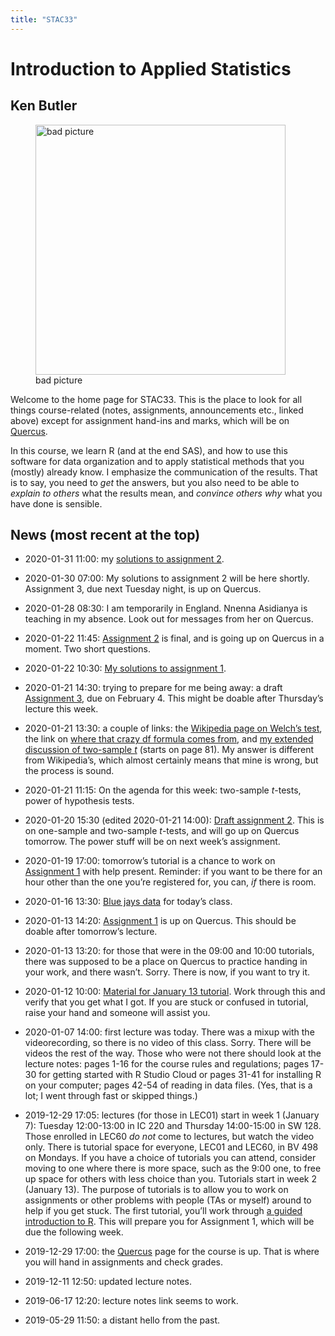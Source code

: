```yaml
---
title: "STAC33"
---
```


#  Introduction to Applied Statistics

## Ken Butler

![bad picture](ken.jpg){width=400px}

Welcome to the home page for STAC33. This is the place to look for all things course-related (notes, assignments, announcements etc., linked above) except for assignment hand-ins and marks, which will be on [Quercus](http://q.utoronto.ca).

In this course, we learn R (and at the end SAS), and how to use this software for data organization and to apply statistical methods that you (mostly) already know. I emphasize the communication of the results. That is to say, you need to *get* the answers, but you also need to be able to *explain to others* what the results mean, and *convince others why* what you have done is sensible.


## News (most recent at the top)

- 2020-01-31 11:00: my [solutions to assignment 2](a2-c33.pdf).

- 2020-01-30 07:00: My solutions to assignment 2 will be here shortly. Assignment 3, due next Tuesday night, is up on Quercus.

- 2020-01-28 08:30: I am temporarily in England. Nnenna Asidianya is teaching in my absence. Look out for messages from her on Quercus.

- 2020-01-22 11:45: [Assignment 2](a2-c33.pdf) is final, and is going up on Quercus in a moment. Two short questions.

- 2020-01-22 10:30: [My solutions to assignment 1](a1-c33.pdf).

- 2020-01-21 14:30: trying to prepare for me being away: a draft [Assignment 3](a3-c33.pdf), due on February 4. This might be doable after Thursday's lecture this week.

- 2020-01-21 13:30: a couple of links: the [Wikipedia page on Welch's test](https://en.wikipedia.org/wiki/Welch%27s_t-test), the link on [where that crazy df formula comes from](https://en.wikipedia.org/wiki/Welch%E2%80%93Satterthwaite_equation), and [my extended discussion of two-sample $t$](http://ritsokiguess.site/STAC32/pasi-sas.pdf) (starts on page 81). My answer is different from Wikipedia's, which almost certainly means that mine is wrong, but the process is sound.

- 2020-01-21 11:15: On the agenda for this week: two-sample $t$-tests, power of hypothesis tests.

- 2020-01-20 15:30 (edited 2020-01-21 14:00): [Draft assignment 2](a2-c33.pdf). This is on one-sample and two-sample $t$-tests, and will go up on Quercus tomorrow. The power stuff will be on next week's assignment.

- 2020-01-19 17:00: tomorrow's tutorial is a chance to work on [Assignment 1](a1-c33.pdf) with help present. Reminder: if you want to be there for an hour other than the one you're registered for, you can, *if* there is room. 

- 2020-01-16 13:30: [Blue jays data](jays15-home.csv) for today's class.

- 2020-01-13 14:20: [Assignment 1](a1-c33.pdf) is up on Quercus. This should be doable after tomorrow's lecture. 

- 2020-01-13 13:20: for those that were in the 09:00 and 10:00 tutorials, there was supposed to be a place on Quercus to practice handing in your work, and there wasn't. Sorry. There is now, if you want to try it.

- 2020-01-12 10:00: [Material for January 13 tutorial](a0.pdf). Work through this and verify that you get what I got. If you are stuck or confused in tutorial, raise your hand and someone will assist you.

- 2020-01-07 14:00: first lecture was today. There was a mixup with the videorecording, so there is no video of this class. Sorry. There will be videos the rest of the way. Those who were not there should look at the lecture notes: pages 1-16 for the course rules and regulations; pages 17-30 for getting started with R Studio Cloud or pages 31-41 for installing R on your computer; pages 42-54 of reading in data files. (Yes, that is a lot; I went through fast or skipped things.)

- 2019-12-29 17:05: lectures (for those in LEC01) start in week 1 (January 7): Tuesday 12:00-13:00 in IC 220 and Thursday 14:00-15:00 in SW 128. Those enrolled in LEC60 *do not* come to lectures, but watch the video only. There is tutorial space for everyone, LEC01 and LEC60, in BV 498 on Mondays. If you have a choice of tutorials you can attend, consider moving to one where there is more space, such as the 9:00 one, to free up space for others with less choice than you. Tutorials start in week 2 (January 13). The purpose of tutorials is to allow you to work on assignments or other problems with people (TAs or myself) around to help if you get stuck. The first tutorial, you'll work through [a guided introduction to R](a0.pdf). This will prepare you for Assignment 1, which will be due the following week.

- 2019-12-29 17:00: the [Quercus](http://q.utoronto.ca) page for the course is up. That is where you will hand in assignments and check grades.

- 2019-12-11 12:50: updated lecture notes.

- 2019-06-17 12:20: lecture notes link seems to work.

- 2019-05-29 11:50: a distant hello from the past.
